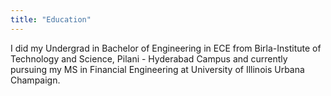 ```yaml
---
title: "Education"
---
```


I did my Undergrad in Bachelor of Engineering in ECE from Birla-Institute of Technology and Science, Pilani - Hyderabad Campus and currently pursuing my MS in Financial Engineering at University of Illinois Urbana Champaign. 

::: {layout-ncol=2 layout-fill=[1,2]}


:::

